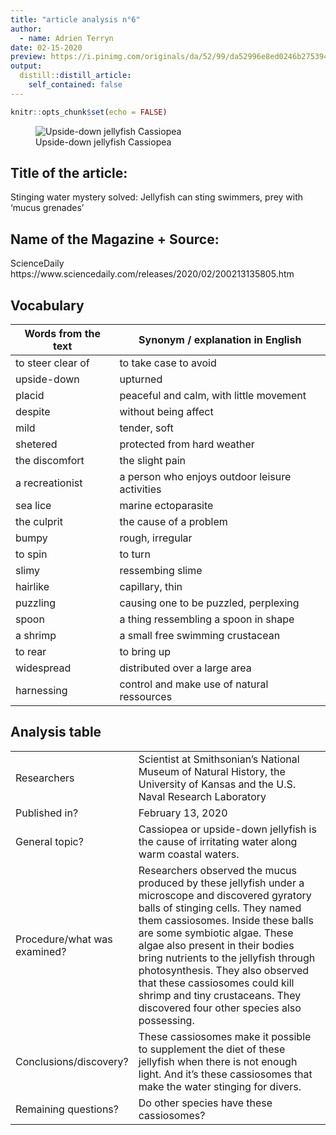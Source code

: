 ```yaml
---
title: "article analysis n°6"
author:
  - name: Adrien Terryn
date: 02-15-2020
preview: https://i.pinimg.com/originals/da/52/99/da52996e8ed0246b275394800e7edb8b.jpg
output:
  distill::distill_article:
    self_contained: false
---
```


```r
knitr::opts_chunk$set(echo = FALSE)
```

![Upside-down jellyfish Cassiopea ](https://i.pinimg.com/originals/da/52/99/da52996e8ed0246b275394800e7edb8b.jpg)

## Title of the article:

Stinging water mystery solved: Jellyfish can sting swimmers, prey with 'mucus grenades'

## Name of the Magazine + Source:

 ScienceDaily  https://www.sciencedaily.com/releases/2020/02/200213135805.htm

## Vocabulary

| Words from the text | Synonym / explanation in English               |
| ------------------- | ---------------------------------------------- |
| to steer clear of   | to take case to avoid                          |
| upside-down         | upturned                                       |
| placid              | peaceful and calm, with little movement        |
| despite             | without being affect                           |
| mild                | tender, soft                                   |
| shetered            | protected from hard weather                    |
| the discomfort      | the slight pain                                |
| a recreationist     | a person who enjoys outdoor leisure activities |
| sea lice            | marine ectoparasite                            |
| the culprit         | the cause of a problem                         |
| bumpy               | rough, irregular                               |
| to spin             | to turn                                        |
| slimy               | ressembing slime                               |
| hairlike            | capillary, thin                                |
| puzzling            | causing one to be puzzled, perplexing          |
|  spoon              | a thing ressembling a spoon in shape           |
| a shrimp            | a small free swimming crustacean               |
| to rear             | to bring up                                    |
| widespread          | distributed over a large area                  |
| harnessing          | control and make use of natural ressources     |

## Analysis table 

|                              |                                                                                                                                                                                                                                                                                                                                                                                                                                                  |
| ---------------------------- | ------------------------------------------------------------------------------------------------------------------------------------------------------------------------------------------------------------------------------------------------------------------------------------------------------------------------------------------------------------------------------------------------------------------------------------------------ |
| Researchers                  | Scientist at Smithsonian's National Museum of Natural History, the University of Kansas and the U.S. Naval Research Laboratory                                                                                                                                                                                                                                                                                                                   |
| Published in?                | February 13, 2020                                                                                                                                                                                                                                                                                                                                                                                                                                |
| General topic?               | Cassiopea or upside-down jellyfish is the cause of irritating water along warm coastal waters.                                                                                                                                                                                                                                                                                                                                                   |
| Procedure/what was examined? | Researchers observed the mucus produced by these jellyfish under a microscope and discovered gyratory balls of stinging cells. They named them cassiosomes. Inside these balls are some symbiotic algae. These algae also present in their bodies bring nutrients to the jellyfish through photosynthesis. They also observed that these cassiosomes could kill shrimp and tiny crustaceans. They discovered four other species also possessing. |
| Conclusions/discovery?       | These cassiosomes make it possible to supplement the diet of these jellyfish when there is not enough light. And it's these cassiosomes that make the water stinging for divers.                                                                                                                                                                                                                                                                 |
| Remaining questions?         | Do other species have these cassiosomes?                                                                                                                                                                                                                                                                                                                                                                                                         |






